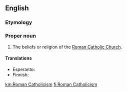 ==English==

===Etymology===
{{suffix|en|Roman Catholic|ism}}

===Proper noun===
{{en-proper noun}}
{{wikipedia}}

# The beliefs or religion of the [[Roman Catholic Church]].

====Translations====
{{trans-top|set of beliefs}}
* Esperanto: {{t|eo|romkatolikismo}}
* Finnish: {{t+|fi|roomalaiskatolisuus}}
{{trans-mid}}
{{trans-bottom}}

[[km:Roman Catholicism]]
[[fi:Roman Catholicism]]